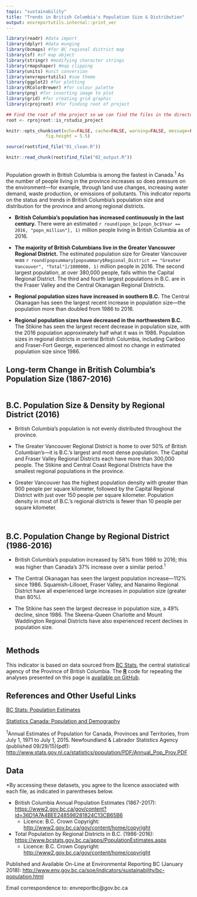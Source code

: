 ```yaml
---
topic: "sustainability"
title: "Trends in British Columbia's Population Size & Distribution"
output: envreportutils.internal::print_ver
---
```


```r
library(readr) #data import
library(dplyr) #data munging
library(bcmaps) #for BC regional district map
library(sf) #sf map object
library(stringr) #modifying character strings
library(rmapshaper) #map clipping
library(units) #unit conversion
library(envreportutils) #soe theme
library(ggplot2) #for plotting
library(RColorBrewer) #for colour palette
library(png) #for inserting image to plot
library(grid) #for creating grid graphic
library(rprojroot) #for finding root of project

## Find the root of the project so we can find the files in the directory tree.
root <- rprojroot::is_rstudio_project

knitr::opts_chunk$set(echo=FALSE, cache=FALSE, warning=FALSE, message=FALSE, error=FALSE,
               fig.height = 5.5)

source(root$find_file("01_clean.R"))

knitr::read_chunk(root$find_file("02_output.R"))
```

```r
```
Population growth in British Columbia is among the fastest in Canada.^1^ As the number of people living in the province increases so does pressure on the environment---for example, through land use changes, increasing water demand, waste production, or emissions of pollutants. This indicator reports on the status and trends in British Columbia's population size and distribution for the province and among regional districts.

* **British Columbia's population has increased continuously in the last century.** There were an estimated `r round(popn_bc[popn_bc$Year == 2016, "popn_million"], 1)` million people living in British Columbia as of 2016.

* **The majority of British Columbians live in the Greater Vancouver Regional District.** The estimated population size for Greater Vancouver was `r round(popsummary[popsummary$Regional_District == "Greater Vancouver", "Total"]/1000000, 1)` million people in 2016. The second largest population, at over 380,000 people, falls within the Capital Regional District. The third and fourth largest populations in B.C. are in the Fraser Valley and the Central Okanagan Regional Districts.

* **Regional population sizes have increased in southern B.C.** The Central Okanagan has seen the largest recent increase in population size---the population more than doubled from 1986 to 2016.

* **Regional population sizes have decreased in the northwestern B.C.** The Stikine has seen the largest recent decrease in population size, with the 2016 population approximately half what it was in 1986. Population sizes in regional districts in central British Columbia, including Cariboo and Fraser-Fort George, experienced almost no change in estimated population size since 1986.
\newpage

## Long-term Change in British Columbia's Population Size (1867-2016)

```r
```

\newpage

## B.C. Population Size & Density by Regional District (2016)

* British Columbia's population is not evenly distributed throughout the province.

* The Greater Vancouver Regional District is home to over 50% of British Columbian's---it is B.C.'s largest and most dense population. The Capital and Fraser Valley Regional Districts each have more than 300,000 people. The Stikine and Central Coast Regional Districts have the smallest regional populations in the province.

* Greater Vancouver has the highest population density with greater than 900 people per square kilometer, followed by the Capital Regional District with just over 150 people per square kilometer. Population density in most of B.C.'s regional districts is fewer than 10 people per square kilometer.

\vspace{20pt}

```r
```

\newpage

```r
```

\newpage

## B.C. Population Change by Regional District (1986-2016)
* British Columbia's population increased by 58% from 1986 to 2016; this was higher than Canada's 37% increase over a similar period.^1^

* The Central Okanagan has seen the largest population increase---112% since 1986. Squamish-Lillooet, Fraser Valley, and Nanaimo Regional District have all experienced large increases in population size (greater than 80%).

* The Stikine has seen the largest decrease in population size, a 49% decline, since 1986. The Skeena-Queen Charlotte and Mount Waddington Regional Districts have also experienced recent declines in population size.

\vspace{20pt}

```r
```

\newpage

## Methods
This indicator is based on data sourced from [BC Stats](https://www2.gov.bc.ca/gov/content?id=6A488933DEC8411EBC659A5CD4AA92EF), the central statistical agency of the Province of British Columbia. The [**R**](https://www.r-project.org/) code for repeating the analyses presented on this page is [available on GitHub](https://github.com/bcgov/bc-population-indicator).

## References and Other Useful Links

[BC Stats: Population Estimates](https://www2.gov.bc.ca/gov/content?id=36D1A7A4BEE248598281824C13CB65B6)

[Statistics Canada: Population and Demography](http://www5.statcan.gc.ca/subject-sujet/theme-theme.action?pid=3867&lang=eng&more=0)

^1^Annual Estimates of Population for Canada, Provinces and Territories, from July 1, 1971 to July 1, 2015. Newfoundland & Labrador Statistics Agency (published 09/29/15)(pdf):
<http://www.stats.gov.nl.ca/statistics/population/PDF/Annual_Pop_Prov.PDF>


## Data

\*By accessing these datasets, you agree to the licence associated with each file, as indicated in parentheses below.

* British Columbia Annual Population Estimates (1867-2017):  <https://www2.gov.bc.ca/gov/content?id=36D1A7A4BEE248598281824C13CB65B6>
    - Licence: B.C. Crown Copyright: <http://www2.gov.bc.ca/gov/content/home/copyright>

* Total Population by Regional Districts in B.C. (1986-2016): <https://www.bcstats.gov.bc.ca/apps/PopulationEstimates.aspx>
    - Licence: B.C. Crown Copyright: <http://www2.gov.bc.ca/gov/content/home/copyright>


Published and Available On-Line at Environmental Reporting BC (January
2018):
<http://www.env.gov.bc.ca/soe/indicators/sustainability/bc-population.html>

Email correspondence to: envreportbc@gov.bc.ca
